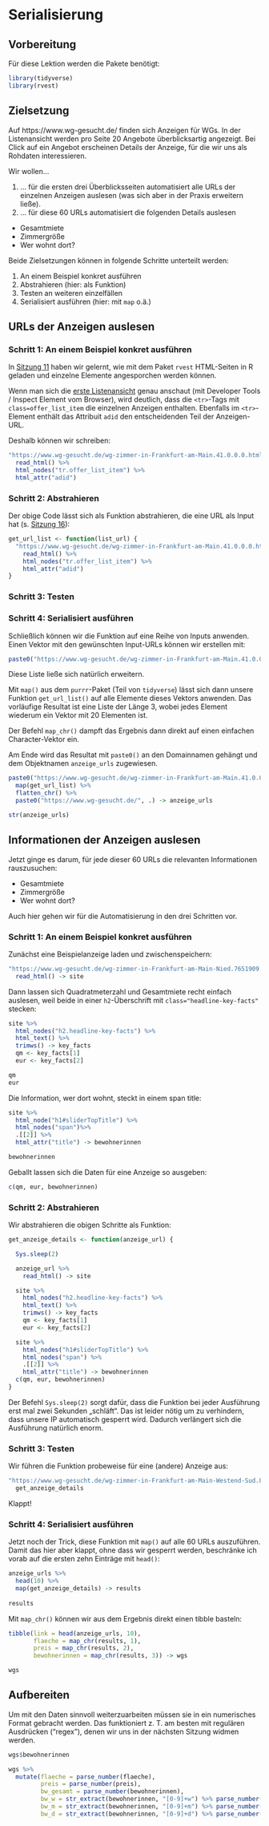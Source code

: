 # Serialisierung

## Vorbereitung

Für diese Lektion werden die Pakete benötigt:

```r
library(tidyverse)
library(rvest)
```

## Zielsetzung

Auf https://www.wg-gesucht.de/ finden sich Anzeigen für WGs. In der Listenansicht werden pro Seite 20 Angebote überblicksartig angezeigt. Bei Click auf ein Angebot erscheinen Details der Anzeige, für die wir uns als Rohdaten interessieren.

Wir wollen...

1. ... für die ersten drei Überblicksseiten automatisiert alle URLs der einzelnen Anzeigen auslesen (was sich aber in der Praxis erweitern ließe).
2. ... für diese 60 URLs automatisiert die folgenden Details auslesen
  - Gesamtmiete
  - Zimmergröße
  - Wer wohnt dort?
  
Beide Zielsetzungen können in folgende Schritte unterteilt werden:

1. An einem Beispiel konkret ausführen
2. Abstrahieren (hier: als Funktion)
3. Testen an weiteren einzelfällen
4. Serialisiert ausführen (hier: mit `map` o.ä.)

## URLs der Anzeigen auslesen

### Schritt 1: An einem Beispiel konkret ausführen

In [Sitzung 11](#web-scraping) haben wir gelernt, wie mit dem Paket `rvest` HTML-Seiten in R geladen und einzelne Elemente angesporchen werden können.

Wenn man sich die [erste Listenansicht](https://www.wg-gesucht.de/wg-zimmer-in-Frankfurt-am-Main.41.0.0.0.html) genau anschaut (mit Developer Tools / Inspect Element vom Browser), wird deutlich, dass die `<tr>`-Tags mit `class=offer_list_item` die einzelnen Anzeigen enthalten. Ebenfalls im `<tr>`-Element enthält das Attribuit `adid` den entscheidenden Teil der Anzeigen-URL.

Deshalb können wir schreiben:

```r
"https://www.wg-gesucht.de/wg-zimmer-in-Frankfurt-am-Main.41.0.0.0.html" %>%
  read_html() %>%
  html_nodes("tr.offer_list_item") %>%
  html_attr("adid")
```

### Schritt 2: Abstrahieren

Der obige Code lässt sich als Funktion abstrahieren, die eine URL als Input hat (s. [Sitzung 16](../16_breuer_2005_apis)):

```r
get_url_list <- function(list_url) {
  "https://www.wg-gesucht.de/wg-zimmer-in-Frankfurt-am-Main.41.0.0.0.html" %>%
    read_html() %>%
    html_nodes("tr.offer_list_item") %>%
    html_attr("adid")
}
```


### Schritt 3: Testen

### Schritt 4: Serialisiert ausführen

Schließlich können wir die Funktion auf eine Reihe von Inputs anwenden. Einen Vektor mit den gewünschten Input-URLs können wir erstellen mit:

```r
paste0("https://www.wg-gesucht.de/wg-zimmer-in-Frankfurt-am-Main.41.0.0.",0:4,".html")
```

Diese Liste ließe sich natürlich erweitern.

Mit `map()` aus dem `purrr`-Paket (Teil von `tidyverse`) lässt sich dann unsere Funktion `get_url_list()` auf alle Elemente dieses Vektors anwenden. Das vorläufige Resultat ist eine Liste der Länge 3, wobei jedes Element wiederum ein Vektor mit 20 Elementen ist.

Der Befehl `map_chr()` dampft das Ergebnis dann direkt auf einen einfachen Character-Vektor ein.

Am Ende wird das Resultat mit `paste0()` an den Domainnamen gehängt und dem Objektnamen `anzeige_urls` zugewiesen.

```r

paste0("https://www.wg-gesucht.de/wg-zimmer-in-Frankfurt-am-Main.41.0.0.",0:2,".html") %>%
  map(get_url_list) %>%
  flatten_chr() %>%
  paste0("https://www.wg-gesucht.de/", .) -> anzeige_urls

str(anzeige_urls)
```

## Informationen der Anzeigen auslesen

Jetzt ginge es darum, für jede dieser 60 URLs die relevanten Informationen rauszusuchen:

- Gesamtmiete
- Zimmergröße
- Wer wohnt dort?

Auch hier gehen wir für die Automatisierung in den drei Schritten vor.

### Schritt 1: An einem Beispiel konkret ausführen

Zunächst eine Beispielanzeige laden und zwischenspeichern:

```r
"https://www.wg-gesucht.de/wg-zimmer-in-Frankfurt-am-Main-Nied.7651909.html" %>%
  read_html() -> site
```

Dann lassen sich Quadratmeterzahl und Gesamtmiete recht einfach auslesen, weil beide in einer `h2`-Überschrift mit `class="headline-key-facts"` stecken:

```r
site %>%
  html_nodes("h2.headline-key-facts") %>%
  html_text() %>%
  trimws() -> key_facts
  qm <- key_facts[1]
  eur <- key_facts[2]

qm
eur
```

Die Information, wer dort wohnt, steckt in einem span title:

```r
site %>%
  html_node("h1#sliderTopTitle") %>%
  html_nodes("span")%>%
  .[[2]] %>%
  html_attr("title") -> bewohnerinnen

bewohnerinnen
```

Geballt lassen sich die Daten für eine Anzeige so ausgeben:

```r
c(qm, eur, bewohnerinnen)
```

### Schritt 2: Abstrahieren

Wir abstrahieren die obigen Schritte als Funktion:

```r
get_anzeige_details <- function(anzeige_url) {

  Sys.sleep(2)

  anzeige_url %>%
    read_html() -> site

  site %>%
    html_nodes("h2.headline-key-facts") %>%
    html_text() %>%
    trimws() -> key_facts
    qm <- key_facts[1]
    eur <- key_facts[2]

  site %>%
    html_nodes("h1#sliderTopTitle") %>%
    html_nodes("span") %>%
    .[[2]] %>%
    html_attr("title") -> bewohnerinnen
  c(qm, eur, bewohnerinnen)
}
```

Der Befehl `Sys.sleep(2)` sorgt dafür, dass die Funktion bei jeder Ausführung erst mal zwei Sekunden „schläft“. Das ist leider nötig um zu verhindern, dass unsere IP automatisch gesperrt wird. Dadurch verlängert sich die Ausführung natürlich enorm.

### Schritt 3: Testen

Wir führen die Funktion probeweise für eine (andere) Anzeige aus:

```r
"https://www.wg-gesucht.de/wg-zimmer-in-Frankfurt-am-Main-Westend-Sud.8401009.html" %>%
  get_anzeige_details
```

Klappt!

### Schritt 4: Serialisiert ausführen

Jetzt noch der Trick, diese Funktion mit `map()` auf alle 60 URLs auszuführen. Damit das hier aber klappt, ohne dass wir gesperrt werden, beschränke ich vorab auf die ersten zehn Einträge mit `head()`:

```r
anzeige_urls %>%
  head(10) %>%
  map(get_anzeige_details) -> results
 
results
```

Mit `map_chr()` können wir aus dem Ergebnis direkt einen tibble basteln:

```r
tibble(link = head(anzeige_urls, 10),
       flaeche = map_chr(results, 1),
       preis = map_chr(results, 2),
       bewohnerinnen = map_chr(results, 3)) -> wgs

wgs
```

## Aufbereiten

Um mit den Daten sinnvoll weiterzuarbeiten müssen sie in ein numerisches Format gebracht werden. Das funktioniert z. T. am besten mit regulären Ausdrücken ("regex"), denen wir uns in der nächsten Sitzung widmen werden.

```r
wgs$bewohnerinnen

wgs %>%
  mutate(flaeche = parse_number(flaeche),
         preis = parse_number(preis),
         bw_gesamt = parse_number(bewohnerinnen),
         bw_w = str_extract(bewohnerinnen, "[0-9]+w") %>% parse_number(),
         bw_m = str_extract(bewohnerinnen, "[0-9]+m") %>% parse_number(),
         bw_d = str_extract(bewohnerinnen, "[0-9]+d") %>% parse_number())
```

